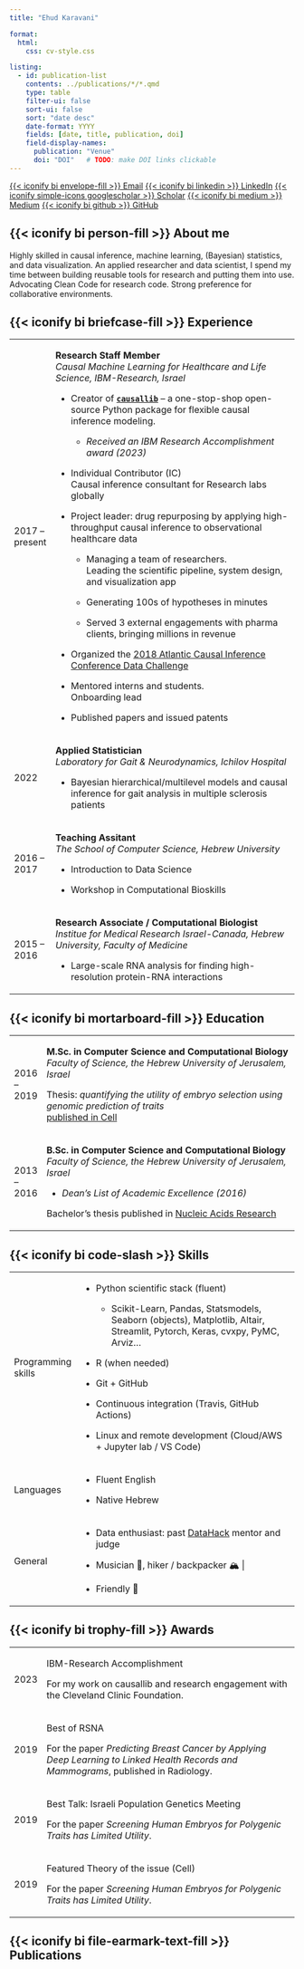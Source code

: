 ```yaml
---
title: "Ehud Karavani"

format: 
  html: 
    css: cv-style.css

listing: 
  - id: publication-list
    contents: ../publications/*/*.qmd
    type: table
    filter-ui: false
    sort-ui: false
    sort: "date desc"
    date-format: YYYY
    fields: [date, title, publication, doi]
    field-display-names:
      publication: "Venue"
      doi: "DOI"   # TODO: make DOI links clickable
---
```


[{{< iconify bi envelope-fill >}} Email](mailto:ehudkaravani@gmail.com){.btn .btn-primary .btn-sm .rounded} [{{< iconify bi linkedin >}} LinkedIn](https://linkedin.com/in/ehudk){.btn .btn-primary .btn-sm .rounded} [{{< iconify simple-icons googlescholar >}} Scholar](https://scholar.google.com/citations?user=KAzt_pYAAAAJ&hl=en){.btn .btn-primary .btn-sm .rounded} [{{< iconify bi medium >}} Medium](https://medium.com/@ehudkr){.btn .btn-primary .btn-sm .rounded} [{{< iconify bi github >}} GitHub](https://github.com/ehudkr){.btn .btn-primary .btn-sm .rounded}

## {{< iconify bi person-fill >}} About me

Highly skilled in causal inference, machine learning, (Bayesian) statistics, and data visualization. An applied researcher and data scientist, I spend my time between building reusable tools for research and putting them into use. Advocating Clean Code for research code. Strong preference for collaborative environments.

## {{< iconify bi briefcase-fill >}} Experience

+----------------+---------------------------------------------------------------------------------------------------------------------------------------------------------+
| 2017 – present | ::: cell_title                                                                                                                                          |
|                | **Research Staff Member**\                                                                                                                              |
|                | *Causal Machine Learning for Healthcare and Life Science, IBM-Research, Israel*                                                                         |
|                | :::                                                                                                                                                     |
|                |                                                                                                                                                         |
|                | -   Creator of [**`causallib`**](https://github.com/IBM/causallib) – a one-stop-shop open-source Python package for flexible causal inference modeling. |
|                |                                                                                                                                                         |
|                |     -   *Received an IBM Research Accomplishment award (2023)*                                                                                          |
|                |                                                                                                                                                         |
|                | -   Individual Contributor (IC)\                                                                                                                        |
|                |     Causal inference consultant for Research labs globally                                                                                              |
|                |                                                                                                                                                         |
|                | -   Project leader: drug repurposing by applying high-throughput causal inference to observational healthcare data                                      |
|                |                                                                                                                                                         |
|                |     -   Managing a team of researchers.\                                                                                                                |
|                |         Leading the scientific pipeline, system design, and visualization app                                                                           |
|                |                                                                                                                                                         |
|                |     -   Generating 100s of hypotheses in minutes                                                                                                        |
|                |                                                                                                                                                         |
|                |     -   Served 3 external engagements with pharma clients, bringing millions in revenue                                                                 |
|                |                                                                                                                                                         |
|                | -   Organized the [2018 Atlantic Causal Inference Conference Data Challenge](https://www.cmu.edu/acic2018/data-challenge/index.html)                    |
|                |                                                                                                                                                         |
|                | -   Mentored interns and students.\                                                                                                                     |
|                |     Onboarding lead                                                                                                                                     |
|                |                                                                                                                                                         |
|                | -   Published papers and issued patents                                                                                                                 |
+----------------+---------------------------------------------------------------------------------------------------------------------------------------------------------+
| 2022           | ::: cell_title                                                                                                                                          |
|                | **Applied Statistician** \                                                                                                                              |
|                | *Laboratory for Gait & Neurodynamics, Ichilov Hospital*                                                                                                 |
|                | :::                                                                                                                                                     |
|                |                                                                                                                                                         |
|                | -   Bayesian hierarchical/multilevel models and causal inference for gait analysis in multiple sclerosis patients                                       |
+----------------+---------------------------------------------------------------------------------------------------------------------------------------------------------+
| 2016 – 2017    | ::: cell_title                                                                                                                                          |
|                | **Teaching Assitant**\                                                                                                                                  |
|                | *The School of Computer Science, Hebrew University*                                                                                                     |
|                | :::                                                                                                                                                     |
|                |                                                                                                                                                         |
|                | -   Introduction to Data Science                                                                                                                        |
|                |                                                                                                                                                         |
|                | -   Workshop in Computational Bioskills                                                                                                                 |
+----------------+---------------------------------------------------------------------------------------------------------------------------------------------------------+
| 2015 – 2016    | ::: cell_title                                                                                                                                          |
|                | **Research Associate / Computational Biologist\                                                                                                         |
|                | ***Institue for Medical Research Israel-Canada, Hebrew University, Faculty of Medicine*                                                                 |
|                | :::                                                                                                                                                     |
|                |                                                                                                                                                         |
|                | -   Large-scale RNA analysis for finding high-resolution protein-RNA interactions                                                                       |
+----------------+---------------------------------------------------------------------------------------------------------------------------------------------------------+

## {{< iconify bi mortarboard-fill >}} Education

+-------------+-------------------------------------------------------------------------------------------------------------------+
| 2016 – 2019 | ::: cell_title                                                                                                    |
|             | **M.Sc. in Computer Science and Computational Biology**\                                                          |
|             | *Faculty of Science, the Hebrew University of Jerusalem, Israel*                                                  |
|             | :::                                                                                                               |
|             |                                                                                                                   |
|             | Thesis: *quantifying the utility of embryo selection using genomic prediction of traits* \                        |
|             | [published in Cell](https://www.cell.com/cell/fulltext/S0092-8674(19)31210-3)                                     |
+-------------+-------------------------------------------------------------------------------------------------------------------+
| 2013 – 2016 | ::: cell_title                                                                                                    |
|             | **B.Sc. in Computer Science and Computational Biology**\                                                          |
|             | *Faculty of Science, the Hebrew University of Jerusalem, Israel*                                                  |
|             | :::                                                                                                               |
|             |                                                                                                                   |
|             | -   *Dean's List of Academic Excellence (2016)*                                                                   |
|             |                                                                                                                   |
|             | Bachelor's thesis published in [Nucleic Acids Research](https://academic.oup.com/nar/article/46/19/10380/5064785) |
+-------------+-------------------------------------------------------------------------------------------------------------------+

## {{< iconify bi code-slash >}} Skills

+--------------------+------------------------------------------------------------------------------------------------------------------------------------+
| Programming skills | -   Python scientific stack (fluent)                                                                                               |
|                    |                                                                                                                                    |
|                    |     -   Scikit-Learn, Pandas, Statsmodels, Seaborn (objects), Matplotlib, Altair, Streamlit, Pytorch, Keras, cvxpy, PyMC, Arviz... |
|                    |                                                                                                                                    |
|                    | -   R (when needed)                                                                                                                |
|                    |                                                                                                                                    |
|                    | -   Git + GitHub                                                                                                                   |
|                    |                                                                                                                                    |
|                    | -   Continuous integration (Travis, GitHub Actions)                                                                                |
|                    |                                                                                                                                    |
|                    | -   Linux and remote development (Cloud/AWS + Jupyter lab / VS Code)                                                               |
+--------------------+------------------------------------------------------------------------------------------------------------------------------------+
| Languages          | -   Fluent English                                                                                                                 |
|                    |                                                                                                                                    |
|                    | -   Native Hebrew                                                                                                                  |
+--------------------+------------------------------------------------------------------------------------------------------------------------------------+
| General            | -   Data enthusiast: past [DataHack](https://www.datahack.org.il/) mentor and judge                                                |
|                    |                                                                                                                                    |
|                    | -   Musician 🎸, hiker / backpacker 🏔️                                                                                             |
|                    |                                                                                                                                    |
|                    | -   Friendly 🙂                                                                                                                    |
+--------------------+------------------------------------------------------------------------------------------------------------------------------------+

## {{< iconify bi trophy-fill >}} Awards

+----------+-------------------------------------------------------------------------------------------------------------------------------------+
| 2023     | IBM-Research Accomplishment                                                                                                         |
|          |                                                                                                                                     |
|          | For my work on causallib and research engagement with the Cleveland Clinic Foundation.                                              |
+----------+-------------------------------------------------------------------------------------------------------------------------------------+
| 2019     | Best of RSNA                                                                                                                        |
|          |                                                                                                                                     |
|          | For the paper *Predicting Breast Cancer by Applying Deep Learning to Linked Health Records and Mammograms*, published in Radiology. |
+----------+-------------------------------------------------------------------------------------------------------------------------------------+
| 2019     | Best Talk: Israeli Population Genetics Meeting                                                                                      |
|          |                                                                                                                                     |
|          | For the paper *Screening Human Embryos for Polygenic Traits has Limited Utility*.                                                   |
+----------+-------------------------------------------------------------------------------------------------------------------------------------+
| 2019     | Featured Theory of the issue (Cell)                                                                                                 |
|          |                                                                                                                                     |
|          | For the paper *Screening Human Embryos for Polygenic Traits has Limited Utility*.                                                   |
+----------+-------------------------------------------------------------------------------------------------------------------------------------+

## {{< iconify bi file-earmark-text-fill >}} Publications

::: {#publication-list}
:::